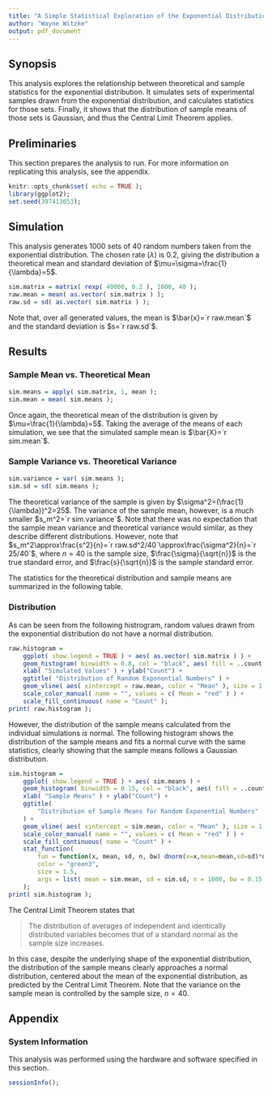 ```yaml
---
title: "A Simple Statistical Exploration of the Exponential Distribution"
author: "Wayne Witzke"
output: pdf_document
---
```


## Synopsis
This analysis explores the relationship between theoretical and sample
statistics for the exponential distribution. It simulates sets of experimental
samples drawn from the exponential distribution, and calculates statistics for
those sets. Finally, it shows that the distribution of sample means of those
sets is Gaussian, and thus the Central Limit Theorem applies.

## Preliminaries

This section prepares the analysis to run. For more information on replicating
this analysis, see the appendix.

```r
knitr::opts_chunk$set( echo = TRUE );
library(ggplot2);
set.seed(397413653);
```

## Simulation

This analysis generates 1000 sets of 40 random numbers taken from the
exponential distribution. The chosen rate ($\lambda$) is 0.2, giving the
distribution a theoretical mean and standard deviation of $\mu=\sigma=\frac{1}{\lambda}=5$.

```r
sim.matrix = matrix( rexp( 40000, 0.2 ), 1000, 40 );
raw.mean = mean( as.vector( sim.matrix ) );
raw.sd = sd( as.vector( sim.matrix ) );
```

Note that, over all generated values, the mean is $\bar{x}=`r raw.mean`$ and
the standard deviation is $s=`r raw.sd`$.

## Results

### Sample Mean vs. Theoretical Mean
```r
sim.means = apply( sim.matrix, 1, mean );
sim.mean = mean( sim.means );
```
Once again, the theoretical mean of the distribution is given by 
$\mu=\frac{1}{\lambda}=5$. Taking the average of the means of each
simulation, we see that the simulated sample mean is $\bar{X}=`r sim.mean`$.

### Sample Variance vs. Theoretical Variance
```r
sim.variance = var( sim.means );
sim.sd = sd( sim.means );
```
The theoretical variance of the sample is given by 
$\sigma^2=(\frac{1}{\lambda})^2=25$. The variance of the sample mean, however,
is a much smaller $s_m^2=`r sim.variance`$. Note that there was no expectation
that the sample mean variance and theoretical variance would similar, as they
describe different distributions. However, note that $s_m^2\approx\frac{s^2}{n}=`r raw.sd^2/40`\approx\frac{\sigma^2}{n}=`r 25/40`$,
where $n=40$ is the sample size, $\frac{\sigma}{\sqrt{n}}$ is the true
standard error, and $\frac{s}{\sqrt{n}}$ is the sample standard error.

The statistics for the theoretical distribution and sample means are summarized
in the following table.
\begin{center}
\bgroup
\def\arraystretch{1.5}
\begin{tabular}{|l|c|c|}
 \hline
 \multicolumn{3}{|c|}{Theoretical Distribution vs. Simulated Sample Mean Statistics} \\
 \hline
 \hline
 & Mean & Variance \\
 \hline
 Theoretical Exponential Distribution & $\frac{1}{\lambda}=5$ & $\left ( \frac{1}{\lambda} \right ) ^2=25$ \\
 \hline
 Simulated Sample Means & `r sim.mean` & `r sim.variance` \\
 \hline
\end{tabular}
\egroup
\end{center}


### Distribution
As can be seen from the following histrogram, random values drawn from the
exponential distribution do not have a normal distribution.

```r
raw.histogram =
    ggplot( show.legend = TRUE ) + aes( as.vector( sim.matrix ) ) +
    geom_histogram( binwidth = 0.8, col = "black", aes( fill = ..count.. ) ) +
    xlab( "Simulated Values" ) + ylab("Count") +
    ggtitle( "Distribution of Random Exponential Numbers" ) +
    geom_vline( aes( xintercept = raw.mean, color = "Mean" ), size = 1 ) +
    scale_color_manual( name = "", values = c( Mean = "red" ) ) +
    scale_fill_continuous( name = "Count" );
print( raw.histogram );
```

However, the distribution of the sample means calculated from the individual
simulations *is* normal. The following histogram shows the distribution of the
sample means and fits a normal curve with the same statistics, clearly showing
that the sample means follows a Gaussian distribution.

```r
sim.histogram =
    ggplot( show.legend = TRUE ) + aes( sim.means ) +
    geom_histogram( binwidth = 0.15, col = "black", aes( fill = ..count.. ) ) +
    xlab( "Sample Means" ) + ylab("Count") +
    ggtitle(
        "Distribution of Sample Means for Random Exponential Numbers"
    ) +
    geom_vline( aes( xintercept = sim.mean, color = "Mean" ), size = 1 ) +
    scale_color_manual( name = "", values = c( Mean = "red" ) ) +
    scale_fill_continuous( name = "Count" ) +
    stat_function(
        fun = function(x, mean, sd, n, bw) dnorm(x=x,mean=mean,sd=sd)*n*bw,
        color = "green3",
        size = 1.5,
        args = list( mean = sim.mean, sd = sim.sd, n = 1000, bw = 0.15 )
    );
print( sim.histogram );
```
The Central Limit Theorem states that

> The distribution of averages of independent and identically distributed
> variables becomes that of a standard normal as the sample size increases.

In this case, despite the underlying shape of the exponential distribution, the
distribution of the sample means clearly approaches a normal distribution,
centered about the mean of the exponential distribution, as predicted by the
Central Limit Theorem. Note that the variance on the sample mean is controlled
by the sample size, $n=40$.


\newpage
## Appendix

### System Information

This analysis was performed using the hardware and software specified in this
section.

```r
sessionInfo();
```
